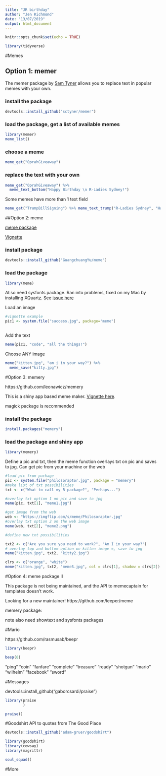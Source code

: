 ```yaml
---
title: "JR birthday"
author: "Jen Richmond"
date: "13/07/2019"
output: html_document
---
```


```r
knitr::opts_chunk$set(echo = TRUE)
```

```r
library(tidyverse)
```


#Memes

## Option 1: memer 

The memer package by [Sam Tyner](https://github.com/sctyner/memer) allows you to replace text in popular memes with your own. 

### install the package

```r
devtools::install_github("sctyner/memer")
```

### load the package, get a list of available memes

```r
library(memer)
meme_list()
```

### choose a meme
```r

meme_get("OprahGiveaway") 

```

### replace the text with your own
```r
meme_get("OprahGiveaway") %>%
  meme_text_bottom("Happy Birthday \n R-Ladies Sydney!")
```

Some memes have more than 1 text field

```r
meme_get("TrumpBillSigning") %>% meme_text_trump("R-Ladies Sydney", "Happy Birthday")
```

##Option 2: meme

[meme package](https://github.com/GuangchuangYu/meme/)

[Vignette](https://cran.r-project.org/web/packages/meme/vignettes/meme.html)

### install package
```r
devtools::install_github("GuangchuangYu/meme")
```

### load the package

```r
library(meme)
```

ALso need sysfonts package. Ran into problems, fixed on my Mac by installing XQuartz. See [issue here](https://github.com/GuangchuangYu/hexSticker/issues/18)

Load an image
```r
#vignette example
pic1 <- system.file("success.jpg", package="meme")
 
```
Add the text
```r
meme(pic1, "code", "all the things!")
```

Choose ANY image

```r
meme("kitten.jpg", "am i in your way?") %>%
  meme_save("kitty.jpg")

```

#Option 3: memery 

https://github.com/leonawicz/memery

This is a shiny app based meme maker. [Vignette here](https://cran.r-project.org/web/packages/memery/vignettes/memery.html). 


magick package is recommended

### install the package
```r
install.packages("memery")
```

### load the package and shiny app

```r
library(memery)

```

Define a pic and txt, then the meme function overlays txt on pic and saves to jpg. Can get pic from your machine or the web 
```r
#load pic from package 
pic <- system.file("philosoraptor.jpg", package = "memery")
#make list of txt possibilities
txt <- c("What to call my R package?", "Perhaps...")

#overlay txt option 1 on pic and save to jpg
meme(pic, txt[1], "meme1.jpg")

```

```r
#get image from the web
web <- "https://imgflip.com/s/meme/Philosoraptor.jpg"
#overlay txt option 2 on the web image
meme(web, txt[2], "meme2.png")
```

```r
#define new txt possibilities

txt2 <- c("Are you sure you need to work?", "Am I in your way?")
# overlay top and bottom option on kitten image =, save to jpg
meme("kitten.jpg", txt2, "kitty2.jpg")

clrs <- c("orange", "white")
meme("kitten.jpg", txt2, "meme3.jpg", col = clrs[1], shadow = clrs[2])

```








#Option 4: meme package II

This package is not being maintained, and the API to memecaptain for templates doesn't work. 

Looking for a new maintainer!
https://github.com/leeper/meme


memery package: 

note also need showtext and sysfonts packages






#Mario

https://github.com/rasmusab/beepr
```r

library(beepr)

beep(8)
```

"ping"
"coin"
"fanfare"
"complete"
"treasure"
"ready"
"shotgun"
"mario"
"wilhelm"
"facebook"
"sword"

#Messages

devtools::install_github("gaborcsardi/praise")

```r
library(praise
        )

praise()
```

#Goodshirt API to quotes from The Good Place
```r
devtools::install_github("adam-gruer/goodshirt")
```

```r
library(goodshirt)
library(cowsay)
library(magrittr)

soul_squad() 
```



#More